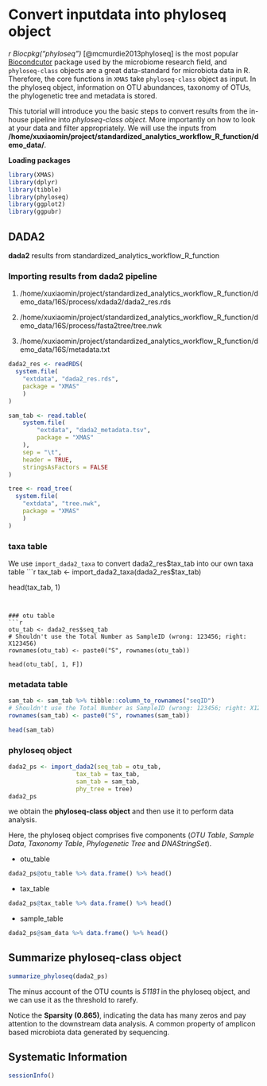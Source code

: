 # Convert inputdata into phyloseq object

*r Biocpkg("phyloseq")* [@mcmurdie2013phyloseq] is the most popular [Biocondcutor](https://bioconductor.org/) package used by the microbiome research field, and `phyloseq-class` objects are a great data-standard for microbiota data in R. Therefore, the core functions in  `XMAS` take `phyloseq-class` object as input. In the phyloseq object, information on OTU abundances, taxonomy of OTUs, the phylogenetic tree and metadata is stored.


This tutorial will introduce you the basic steps to convert results from the in-house pipeline into *phyloseq-class object*. More importantly on how to look at your data and filter appropriately. We will use the inputs from **/home/xuxiaomin/project/standardized_analytics_workflow_R_function/demo_data/**.


**Loading packages**
```r
library(XMAS)
library(dplyr)
library(tibble)
library(phyloseq)
library(ggplot2)
library(ggpubr)
```


## DADA2 

**dada2** results from standardized_analytics_workflow_R_function

### Importing results from dada2 pipeline

1. /home/xuxiaomin/project/standardized_analytics_workflow_R_function/demo_data/16S/process/xdada2/dada2_res.rds

2. /home/xuxiaomin/project/standardized_analytics_workflow_R_function/demo_data/16S/process/fasta2tree/tree.nwk

3. /home/xuxiaomin/project/standardized_analytics_workflow_R_function/demo_data/16S/metadata.txt

```r
dada2_res <- readRDS(
  system.file(
    "extdata", "dada2_res.rds",
    package = "XMAS"    
    )
)

sam_tab <- read.table(
    system.file(
        "extdata", "dada2_metadata.tsv",
        package = "XMAS"
    ),
    sep = "\t",
    header = TRUE,
    stringsAsFactors = FALSE
)

tree <- read_tree(
  system.file(
    "extdata", "tree.nwk",
    package = "XMAS"    
    )
)
```

### taxa table 

We use `import_dada2_taxa` to convert dada2_res$tax_tab into our own taxa table
```r
tax_tab <- import_dada2_taxa(dada2_res$tax_tab)

head(tax_tab, 1)
```


### otu table
```r
otu_tab <- dada2_res$seq_tab
# Shouldn't use the Total Number as SampleID (wrong: 123456; right: X123456)
rownames(otu_tab) <- paste0("S", rownames(otu_tab))

head(otu_tab[, 1, F])
```


### metadata table
```r
sam_tab <- sam_tab %>% tibble::column_to_rownames("seqID")
# Shouldn't use the Total Number as SampleID (wrong: 123456; right: X123456)
rownames(sam_tab) <- paste0("S", rownames(sam_tab))

head(sam_tab)
```


### phyloseq object
```r
dada2_ps <- import_dada2(seq_tab = otu_tab, 
                   tax_tab = tax_tab, 
                   sam_tab = sam_tab, 
                   phy_tree = tree)
dada2_ps
```

we obtain the **phyloseq-class object** and then use it to perform data analysis.

Here, the phyloseq object comprises five components (*OTU Table*, *Sample Data*, *Taxonomy Table*, *Phylogenetic Tree* and *DNAStringSet*).


* otu_table
```r
dada2_ps@otu_table %>% data.frame() %>% head()
```

* tax_table
```r
dada2_ps@tax_table %>% data.frame() %>% head()
```

* sample_table
```r
dada2_ps@sam_data %>% data.frame() %>% head()
```


##  Summarize phyloseq-class object
```r
summarize_phyloseq(dada2_ps)
```

The minus account of the OTU counts is *51181* in the phyloseq object, and we can use it as the threshold to rarefy. 

Notice the **Sparsity (0.865)**, indicating the data has many zeros and pay attention to the downstream data analysis. A common property of amplicon based microbiota data generated by sequencing.

## Systematic Information
```r
sessionInfo()
```
